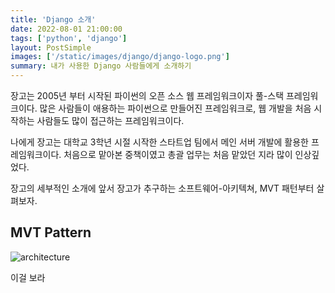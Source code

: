 ```yaml
---
title: 'Django 소개'
date: 2022-08-01 21:00:00
tags: ['python', 'django']
layout: PostSimple
images: ['/static/images/django/django-logo.png']
summary: 내가 사용한 Django 사람들에게 소개하기
---
```


장고는 2005년 부터 시작된 파이썬의 오픈 소스 웹 프레임워크이자 풀-스택 프레임워크이다. 많은 사람들이 애용하는 파이썬으로 만들어진 프레임워크로, 웹 개발을 처음 시작하는 사람들도 많이 접근하는 프레임워크이다.

나에게 장고는 대학교 3학년 시절 시작한 스타트업 팀에서 메인 서버 개발에 활용한 프레임워크이다. 처음으로 맡아본 중책이였고 총괄 업무는 처음 맡았던 지라 많이 인상깊었다.

장고의 세부적인 소개에 앞서 장고가 추구하는 소프트웨어-아키텍쳐, MVT 패턴부터 살펴보자.

## MVT Pattern

![architecture](/static/images/django/django-architecture.png)

이걸 보라